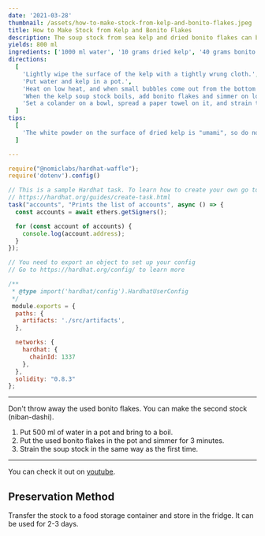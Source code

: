 ```yaml
---
date: '2021-03-28'
thumbnail: /assets/how-to-make-stock-from-kelp-and-bonito-flakes.jpeg
title: How to Make Stock from Kelp and Bonito Flakes
description: The soup stock from sea kelp and dried bonito flakes can be used in many Japanese food such as miso soup, soba, udon, and stew.
yields: 800 ml
ingredients: ['1000 ml water', '10 grams dried kelp', '40 grams bonito flakes']
directions:
  [
    'Lightly wipe the surface of the kelp with a tightly wrung cloth.',
    'Put water and kelp in a pot.',
    'Heat on low heat, and when small bubbles come out from the bottom of the pot (about 7 minutes), remove the kelp.',
    'When the kelp soup stock boils, add bonito flakes and simmer on low heat for 1 minute.',
    'Set a colander on a bowl, spread a paper towel on it, and strain the soup stock.',
  ]
tips:
  [
    'The white powder on the surface of dried kelp is "umami", so do not remove it.',
  ]

---
```


```javascript
require("@nomiclabs/hardhat-waffle");
require('dotenv').config()

// This is a sample Hardhat task. To learn how to create your own go to
// https://hardhat.org/guides/create-task.html
task("accounts", "Prints the list of accounts", async () => {
  const accounts = await ethers.getSigners();

  for (const account of accounts) {
    console.log(account.address);
  }
});

// You need to export an object to set up your config
// Go to https://hardhat.org/config/ to learn more

/**
 * @type import('hardhat/config').HardhatUserConfig
 */
 module.exports = {
  paths: {
    artifacts: './src/artifacts',
  },

  networks: {
    hardhat: {
      chainId: 1337
    },
  },
  solidity: "0.8.3"
};
```
---

Don't throw away the used bonito flakes. You can make the second stock (niban-dashi).

1. Put 500 ml of water in a pot and bring to a boil.
2. Put the used bonito flakes in the pot and simmer for 3 minutes.
3. Strain the soup stock in the same way as the first time.

---

You can check it out on [youtube](https://youtu.be/6Lxdp1R40EY).

## Preservation Method

Transfer the stock to a food storage container and store in the fridge. It can be used for 2-3 days.

